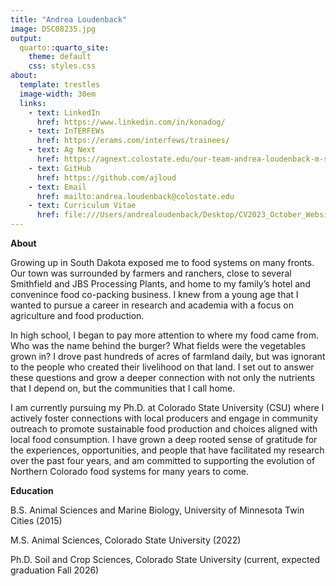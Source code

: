 ```yaml
---
title: "Andrea Loudenback"
image: DSC08235.jpg
output:
  quarto::quarto_site:
    theme: default
    css: styles.css
about: 
  template: trestles
  image-width: 30em
  links:
    - text: LinkedIn
      href: https://www.linkedin.com/in/konadog/
    - text: InTERFEWs
      href: https://erams.com/interfews/trainees/
    - text: Ag Next 
      href: https://agnext.colostate.edu/our-team-andrea-loudenback-m-s/#:~:text  =Her%20current%20research%20focuses%20on,our%20food%20and%20agricultural%20systems.
    - text: GitHub
      href: https://github.com/ajloud
    - text: Email
      href: mailto:andrea.loudenback@colostate.edu
    - text: Curriculum Vitae
      href: file:///Users/andrealoudenback/Desktop/CV2023_October_Website.html
---
```


<strong>About</strong>

Growing up in South Dakota exposed me to food systems on many fronts. Our town was surrounded by farmers and ranchers, close to several Smithfield and JBS Processing Plants, and home to my family's hotel and convenince food co-packing business. I knew from a young age that I wanted to pursue a career in research and academia with a focus on agriculture and food production.

In high school, I began to pay more attention to where my food came from. Who was the name behind the burger? What fields were the vegetables grown in? I drove past hundreds of acres of farmland daily, but was ignorant to the people who created their livelihood on that land. I set out to answer these questions and grow a deeper connection with not only the nutrients that I depend on, but the communities that I call home.

I am currently pursuing my Ph.D. at Colorado State University (CSU) where I actively foster connections with local producers and engage in community outreach to promote sustainable food production and choices aligned with local food consumption. I have grown a deep rooted sense of gratitude for the experiences, opportunities, and people that have facilitated my research over the past four years, and am committed to supporting the evolution of Northern Colorado food systems for many years to come.

<strong>Education</strong>

B.S. Animal Sciences and Marine Biology, University of Minnesota Twin Cities (2015)

M.S. Animal Sciences, Colorado State University (2022)

Ph.D. Soil and Crop Sciences, Colorado State University (current, expected graduation Fall 2026)
